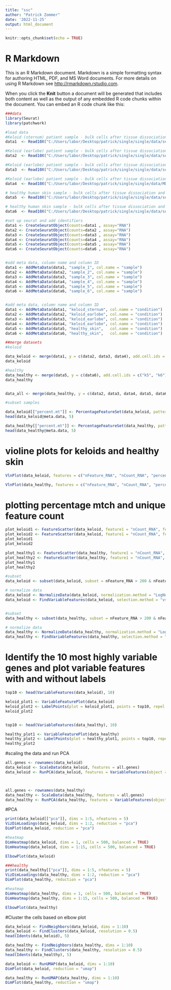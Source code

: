 ```yaml
---
title: "ssc"
author: "Patrick Zommer"
date: '2022-11-25'
output: html_document
---
```


```r
knitr::opts_chunk$set(echo = TRUE)
```

# R Markdown

This is an R Markdown document. Markdown is a simple formatting syntax for authoring HTML, PDF, and MS Word documents. For more details on using R Markdown see <http://rmarkdown.rstudio.com>.

When you click the **Knit** button a document will be generated that includes both content as well as the output of any embedded R code chunks within the document. You can embed an R code chunk like this:

```r
###data
library(Seurat)
library(patchwork)

#load data
#Keloid (sternum) patient sample - bulk cells after tissue dissociation and death cell removal
data1  <- Read10X("C:/Users/labor/Desktop/patrick/single/single/data/set_4/MD001_DK1/filtered_feature_bc_matrix")

#Keloid (earlobe) patient sample - bulk cells after tissue dissociation and death cell removal.
data2  <- Read10X("C:/Users/labor/Desktop/patrick/single/single/data/set_16/MD004_DK3_Direder_4/filtered_feature_bc_matrix")

#Keloid (earlobe) patient sample - bulk cells after tissue dissociation and death cell removal,
data3  <- Read10X("C:/Users/labor/Desktop/patrick/single/single/data/set_20/MD005_DK4L_Direder_5/filtered_feature_bc_matrix")

#Keloid (earlobe) patient sample - bulk cells after tissue dissociation and death cell removal,
data4  <- Read10X("C:/Users/labor/Desktop/patrick/single/single/data/MD005_DK4R_Direder_5/filtered_feature_bc_matrix")

# healthy human skin sample - bulk cells after tissue dissociation and dead cell removal
data5  <- Read10X("C:/Users/labor/Desktop/patrick/single/single/data/set_30/MD007_DN2_NH_human_Direder_7/filtered_feature_bc_matrix")

# healthy human skin sample - bulk cells after tissue dissociation and dead cell removal
data6  <- Read10X("C:/Users/labor/Desktop/patrick/single/single/data/set_31/MD007_DN3_NH_human_Direder_7/filtered_feature_bc_matrix")
```


```r
#set up seurat and add identifiers
data1 <- CreateSeuratObject(counts=data1 , assay="RNA")
data2 <- CreateSeuratObject(counts=data2 , assay="RNA")
data3 <- CreateSeuratObject(counts=data3 , assay="RNA")
data4 <- CreateSeuratObject(counts=data4 , assay="RNA")
data5 <- CreateSeuratObject(counts=data5 , assay="RNA")
data6 <- CreateSeuratObject(counts=data6 , assay="RNA")


#add meta data, column name and column ID
data1 <- AddMetaData(data1, "sample_1", col.name = "sample")
data2 <- AddMetaData(data2, "sample_2", col.name = "sample")
data3 <- AddMetaData(data3, "sample_3", col.name = "sample")
data4 <- AddMetaData(data4, "sample_4", col.name = "sample")
data5 <- AddMetaData(data5, "sample_5", col.name = "sample")
data6 <- AddMetaData(data6, "sample_6", col.name = "sample")


#add meta data, column name and column ID
data1 <- AddMetaData(data1, "keloid_sternum", col.name = "condition")
data2 <- AddMetaData(data2, "keloid_earlobe", col.name = "condition")
data3 <- AddMetaData(data3, "keloid_earlobe", col.name = "condition")
data4 <- AddMetaData(data4, "keloid_earlobe", col.name = "condition")
data5 <- AddMetaData(data5, "healthy_skin",   col.name = "condition")
data6 <- AddMetaData(data6, "healthy_skin",   col.name = "condition")
```


```r
##merge datasets
#keloid

data_keloid <- merge(data1, y = c(data2, data3, data4), add.cell.ids = c("k1", "k2", "k3", "k4"), project = "")
data_keloid

#healthy 
data_healthy <- merge(data5, y = c(data6), add.cell.ids = c("k5", "k6"), project = "")
data_healthy


data_all <- merge(data_healthy, y = c(data2, data3, data4, data5, data6), add.cell.ids = c("k1", "k2", "k3", "k4", "k5", "k6"), project = "")

#subset samples

data_keloid[["percent.mt"]] <- PercentageFeatureSet(data_keloid, pattern = "^MT-")
head(data_keloid@meta.data, 5)

data_healthy[["percent.mt"]] <- PercentageFeatureSet(data_healthy, pattern = "^MT-")
head(data_healthy@meta.data, 5)


```


# violine plots for keloids and healthy skin

```r

VlnPlot(data_keloid, features = c("nFeature_RNA", "nCount_RNA", "percent.mt"), ncol = 3)

VlnPlot(data_healthy, features = c("nFeature_RNA", "nCount_RNA", "percent.mt"), ncol = 3)
```

# plotting percentage mtch and unique feature count 
```r
plot_keloid1 <- FeatureScatter(data_keloid, feature1 = "nCount_RNA", feature2 = "percent.mt")
plot_keloid2 <- FeatureScatter(data_keloid, feature1 = "nCount_RNA", feature2 = "nFeature_RNA")
plot_keloid1
plot_keloid2

plot_healthy1 <- FeatureScatter(data_healthy, feature1 = "nCount_RNA", feature2 = "percent.mt")
plot_healthy2 <- FeatureScatter(data_healthy, feature1 = "nCount_RNA", feature2 = "nFeature_RNA")
plot_healthy1
plot_healthy2

```

```r

#subset
data_keloid <- subset(data_keloid, subset = nFeature_RNA > 200 & nFeature_RNA < 2500 & percent.mt < 5)

# normalize data
data_keloid <- NormalizeData(data_keloid, normalization.method = "LogNormalize", scale.factor = 10000)
data_keloid <- FindVariableFeatures(data_keloid, selection.method = "vst", nfeatures = 2000)


#subset
data_healthy <- subset(data_healthy, subset = nFeature_RNA > 200 & nFeature_RNA < 2500 & percent.mt < 5)

# normalize data
data_healthy <- NormalizeData(data_healthy, normalization.method = "LogNormalize", scale.factor = 10000)
data_healthy <- FindVariableFeatures(data_healthy, selection.method = "vst", nfeatures = 2000)


```
# Identify the 10 most highly variable genes and plot variable features with and without labels

```r

top10 <- head(VariableFeatures(data_keloid), 10)

keloid_plot1 <- VariableFeaturePlot(data_keloid)
keloid_plot2 <- LabelPoints(plot = keloid_plot1, points = top10, repel = TRUE)
keloid_plot2


top10 <- head(VariableFeatures(data_healthy), 10)

healthy_plot1 <- VariableFeaturePlot(data_healthy)
healthy_plot2 <- LabelPoints(plot = healthy_plot1, points = top10, repel = TRUE)
healthy_plot2

```
#scaling the data and run PCA
```r
all.genes <- rownames(data_keloid)
data_keloid <- ScaleData(data_keloid, features = all.genes)
data_keloid <- RunPCA(data_keloid, features = VariableFeatures(object = data_keloid))



all.genes <- rownames(data_healthy)
data_healthy <- ScaleData(data_healthy, features = all.genes)
data_healthy <- RunPCA(data_healthy, features = VariableFeatures(object = data_healthy))

```
#PCA

```r
print(data_keloid[["pca"]], dims = 1:5, nfeatures = 5)
VizDimLoadings(data_keloid, dims = 1:2, reduction = "pca")
DimPlot(data_keloid, reduction = "pca")

#heatmap
DimHeatmap(data_keloid, dims = 1, cells = 500, balanced = TRUE)
DimHeatmap(data_keloid, dims = 1:15, cells = 500, balanced = TRUE)

ElbowPlot(data_keloid)

###healthy
print(data_healthy[["pca"]], dims = 1:5, nfeatures = 5)
VizDimLoadings(data_healthy, dims = 1:2, reduction = "pca")
DimPlot(data_healthy, reduction = "pca")

#heatmap
DimHeatmap(data_healthy, dims = 1, cells = 500, balanced = TRUE)
DimHeatmap(data_healthy, dims = 1:15, cells = 500, balanced = TRUE)

ElbowPlot(data_healthy)

```
#Cluster the cells based on elbow plot

```r
data_keloid <- FindNeighbors(data_keloid, dims = 1:10)
data_keloid <- FindClusters(data_keloid, resolution = 0.5)
head(Idents(data_keloid), 5)

data_healthy <- FindNeighbors(data_healthy, dims = 1:10)
data_healthy <- FindClusters(data_healthy, resolution = 0.5)
head(Idents(data_healthy), 5)

```

```r
data_keloid <- RunUMAP(data_keloid, dims = 1:10)
DimPlot(data_keloid, reduction = "umap")

data_healthy <- RunUMAP(data_healthy, dims = 1:10)
DimPlot(data_healthy, reduction = "umap")
```



